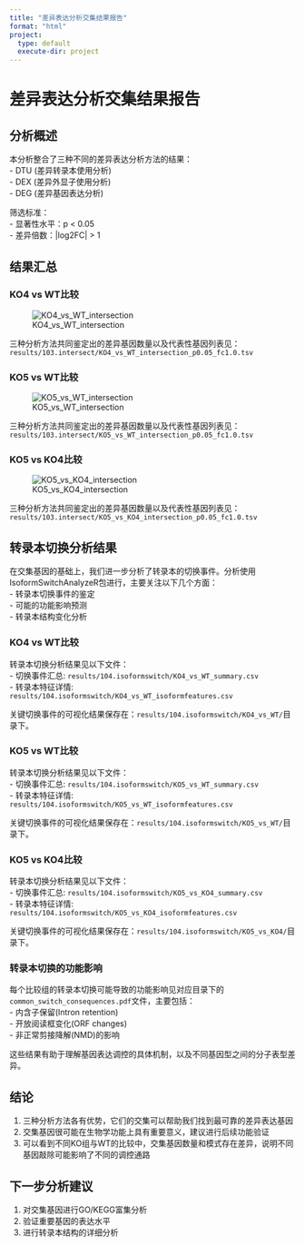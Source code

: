 ```yaml
---
title: "差异表达分析交集结果报告"
format: "html"
project:
  type: default
  execute-dir: project
---
```

# 差异表达分析交集结果报告  

## 分析概述  

本分析整合了三种不同的差异表达分析方法的结果：  
- DTU (差异转录本使用分析)  
- DEX (差异外显子使用分析)  
- DEG (差异基因表达分析)  

筛选标准：  
- 显著性水平：p < 0.05  
- 差异倍数：|log2FC| > 1  

## 结果汇总  

### KO4 vs WT比较  
![KO4_vs_WT_intersection](../results/103.intersect/KO4_vs_WT_intersection_p0.05_fc1.0.png)  

三种分析方法共同鉴定出的差异基因数量以及代表性基因列表见：  
`results/103.intersect/KO4_vs_WT_intersection_p0.05_fc1.0.tsv`  

### KO5 vs WT比较  
![KO5_vs_WT_intersection](results/103.intersect/KO5_vs_WT_intersection_p0.05_fc1.0.png)  

三种分析方法共同鉴定出的差异基因数量以及代表性基因列表见：  
`results/103.intersect/KO5_vs_WT_intersection_p0.05_fc1.0.tsv`  

### KO5 vs KO4比较  
![KO5_vs_KO4_intersection](results/103.intersect/KO5_vs_KO4_intersection_p0.05_fc1.0.png)  

三种分析方法共同鉴定出的差异基因数量以及代表性基因列表见：  
`results/103.intersect/KO5_vs_KO4_intersection_p0.05_fc1.0.tsv`  

## 转录本切换分析结果  

在交集基因的基础上，我们进一步分析了转录本的切换事件。分析使用IsoformSwitchAnalyzeR包进行，主要关注以下几个方面：  
- 转录本切换事件的鉴定  
- 可能的功能影响预测  
- 转录本结构变化分析  

### KO4 vs WT比较  

转录本切换分析结果见以下文件：  
- 切换事件汇总: `results/104.isoformswitch/KO4_vs_WT_summary.csv`  
- 转录本特征详情: `results/104.isoformswitch/KO4_vs_WT_isoformfeatures.csv`  

关键切换事件的可视化结果保存在：`results/104.isoformswitch/KO4_vs_WT/`目录下。  

### KO5 vs WT比较  

转录本切换分析结果见以下文件：  
- 切换事件汇总: `results/104.isoformswitch/KO5_vs_WT_summary.csv`  
- 转录本特征详情: `results/104.isoformswitch/KO5_vs_WT_isoformfeatures.csv`  

关键切换事件的可视化结果保存在：`results/104.isoformswitch/KO5_vs_WT/`目录下。  

### KO5 vs KO4比较  

转录本切换分析结果见以下文件：  
- 切换事件汇总: `results/104.isoformswitch/KO5_vs_KO4_summary.csv`  
- 转录本特征详情: `results/104.isoformswitch/KO5_vs_KO4_isoformfeatures.csv`  

关键切换事件的可视化结果保存在：`results/104.isoformswitch/KO5_vs_KO4/`目录下。  

### 转录本切换的功能影响  

每个比较组的转录本切换可能导致的功能影响见对应目录下的`common_switch_consequences.pdf`文件，主要包括：  
- 内含子保留(Intron retention)  
- 开放阅读框变化(ORF changes)  
- 非正常剪接降解(NMD)的影响  

这些结果有助于理解基因表达调控的具体机制，以及不同基因型之间的分子表型差异。  

## 结论  

1. 三种分析方法各有优势，它们的交集可以帮助我们找到最可靠的差异表达基因  
2. 交集基因很可能在生物学功能上具有重要意义，建议进行后续功能验证  
3. 可以看到不同KO组与WT的比较中，交集基因数量和模式存在差异，说明不同基因敲除可能影响了不同的调控通路  

## 下一步分析建议  

1. 对交集基因进行GO/KEGG富集分析  
2. 验证重要基因的表达水平  
3. 进行转录本结构的详细分析
